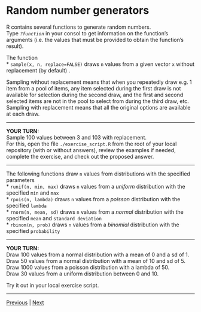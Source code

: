 # Random number generators

R contains several functions to generate random numbers.  
Type *`?function`* in your consol to get information on the function's arguments (i.e. the values that must be provided to obtain the function's result).  

The function  
* `sample(x, n, replace=FALSE)` draws `n` values from a given vector `x` without replacement (by default) . 

Sampling without replacement means that when you repeatedly draw e.g. 1 item from a pool of items, any item selected during the first draw is not available for selection during the second draw, and the first and second selected items are not in the pool to select from during the third draw, etc. Sampling with replacement means that all the original options are available at each draw.  

***
**YOUR TURN:**  
Sample 100 values between 3 and 103 with replacement.    
For this, open the file `./exercise_script.R` from the root of your local repository (with or without answers), review the examples if needed, complete the exercise, and check out the proposed answer.

***

The following functions draw `n` values from distributions with the specified parameters  
* `runif(n, min, max)` draws `n` values from a *uniform* distribution with the specified `min` and `max`  
* `rpois(n, lambda)` draws `n` values from a *poisson* distribution with the specified `lambda`  
* `rnorm(n, mean, sd)` draws `n` values from a *normal* distribution with the specified `mean` and `standard deviation`  
* `rbinom(n, prob)`	draws `n` values from a	*binomial* distribution with the specified `probability`  

***
**YOUR TURN:**    
Draw 100 values from a normal distribution with a mean of 0 and a sd of 1.  
Draw 50 values from a normal distribution with a mean of 10 and sd of 5.  
Draw 1000 values from a poisson distribution with a lambda of 50.  
Draw 30 values from a uniform distribution between 0 and 10.  

Try it out in your local exercise script.

***

[Previous](./basic-principles.md) | [Next](./repeat.md)  

 


